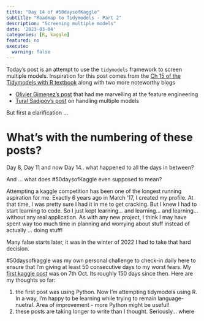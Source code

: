 ```yaml
---
title: "Day 14 of #50daysofKaggle"
subtitle: "Roadmap to Tidymodels - Part 2"
description: "Screening multiple models"
date: '2023-03-04'
categories: [R, kaggle]
featured: no
execute:
  warning: false
---
```


Today's post is an attempt to use the `tidymodels` framework to screen multiple models. Inspiration for this post comes from the [Ch 15 of the Tidymodels with R textbook](https://www.tmwr.org/workflow-sets.html) along with two more noteworthy blogs

-   [Olivier Gimenez's post](https://oliviergimenez.github.io/blog/learning-machine-learning/) that had me marvelling at the feature engineering
-   [Tural Sadigov's post](https://rpubs.com/tsadigov/titanic_tidymodels) on handling multiple models

But first a clarification ...

# What's with the numbering of these posts? 

Day 8, Day 11 and now Day 14.. what happened to all the days in between?

And ... what does #50daysofKaggle even supposed to mean?

Attempting a kaggle competition has been one of the longest running aspiration for me. Exactly 6 years ago in March '17, I created my profile. At that time, I was pretty sure I had it in me to get cracking. But I knew I had to start learning to code. So I just kept learning... and learning... and learning... without any real application. As with any new project, I think I may have spent way too much time in planning and worrying about stuff instead of actually ... doing stuff!

Many false starts later, it was in the winter of 2022 I had to take that hard decision.

#50daysofkaggle was my own personal challenge to check-in daily here to ensure that I'm giving at least 50 consecutive days to my worst fears. My [first kaggle post](https://www.ds-ramakant.com/posts/2022-10-07-day-1-of-50daysofkaggle/index.en.html) was on 7th Oct. Its roughly 150 days since then. Here are my thoughts so far:

1.  the first post was using Python. Now I'm attempting tidymodels using R. In a way, I'm happy to be learning while trying to remain language-nuetral. Area of improvement - more Python might be useful!
2.  these posts are taking longer to write than I thought. Seriously... where
